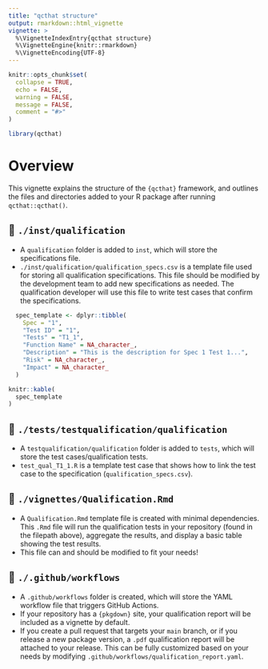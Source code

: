 ```yaml
---
title: "qcthat structure"
output: rmarkdown::html_vignette
vignette: >
  %\VignetteIndexEntry{qcthat structure}
  %\VignetteEngine{knitr::rmarkdown}
  %\VignetteEncoding{UTF-8}
---
```


```r
knitr::opts_chunk$set(
  collapse = TRUE,
  echo = FALSE,
  warning = FALSE,
  message = FALSE,
  comment = "#>"
)
```

```r
library(qcthat)
```

# Overview

This vignette explains the structure of the `{qcthat}` framework, and outlines the files and directories added to your R package after running `qcthat::qcthat()`.

## 📁 `./inst/qualification` 

- A `qualification` folder is added to `inst`, which will store the specifications file.
- `./inst/qualification/qualification_specs.csv` is a template file used for storing all qualification specifications. This file should be modified by the development team to add new specifications as needed. The qualification developer will use this file to write test cases that confirm the specifications.

```r
  spec_template <- dplyr::tibble(
    Spec = "1",
    "Test ID" = "1",
    "Tests" = "T1_1",
    "Function Name" = NA_character_,
    "Description" = "This is the description for Spec 1 Test 1...",
    "Risk" = NA_character_,
    "Impact" = NA_character_
  )

knitr::kable(
  spec_template
)
```


## 📁 `./tests/testqualification/qualification`

- A `testqualification/qualification` folder is added to `tests`, which will store the test cases/qualification tests.
- `test_qual_T1_1.R` is a template test case that shows how to link the test case to the specification (`qualification_specs.csv`).


## 📁 `./vignettes/Qualification.Rmd`

- A `Qualification.Rmd` template file is created with minimal dependencies. This `.Rmd` file will run the qualification tests in your repository (found in the filepath above), aggregate the results, and display a basic table showing the test results. 
- This file can and should be modified to fit your needs! 

## 📁 `./.github/workflows`

- A `.github/workflows` folder is created, which will store the YAML workflow file that triggers GitHub Actions.
- If your repository has a `{pkgdown}` site, your qualification report will be included as a vignette by default.
- If you create a pull request that targets your `main` branch, or if you release a new package version, a `.pdf` qualification report will be attached to your release. This can be fully customized based on your needs by modifying `.github/workflows/qualification_report.yaml`.


